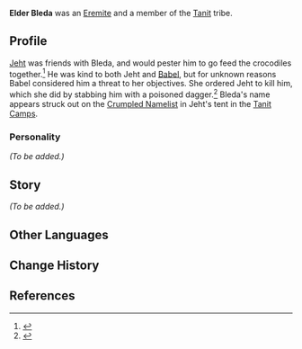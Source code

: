 {{Character Infobox
|type             = Mentioned
|image            = NPC Bleda.png
|realname         = <!-- Optional, if different from in-game name -->
|deceased         = Killed by [[Jeht]] on [[Babel]]'s orders
|region           = Sumeru
|affiliation      = The Eremites
|title            =

|ancestry         = Tanit
|father           = 
|mother           = 
|spouse           = 
|sibling          = 
|child            = 
|relative         = 

|voiceEN          = 
|voiceCN          = 
|voiceJP          = 
|voiceKR          = 
|dialoguereward   = 
}}
'''Elder Bleda''' was an [[The Eremites|Eremite]] and a member of the [[Tanit]] tribe. 

==Profile==
[[Jeht]] was friends with Bleda, and would pester him to go feed the crocodiles together.<ref>{{Ref/Quest|Wisdom Has Built Her House, She Has Hewn Out Her Seven Pillars}}</ref> He was kind to both Jeht and [[Babel]], but for unknown reasons Babel considered him a threat to her objectives. She ordered Jeht to kill him, which she did by stabbing him with a poisoned dagger.<ref>{{Ref/Quest|For Her Judgment Reaches to the Skies...}}</ref> Bleda's name appears struck out on the [[Crumpled Namelist]] in Jeht's tent in the [[Tanit Camps]].

===Personality===
''(To be added.)''
<!--
===Appearance===
''(To be added.)''
-->
==Story==
''(To be added.)''
<!--
==Trivia==
-->
<!-- 
Unhide if a Note is used on the page. (See Asase Hibiki's page for an example usage.)
==Notes==
{{Reflist|note=1}}
-->
==Other Languages==
{{Other Languages
|default_hidden=1
|en      = Bleda
|zhs     = 布列达
|zhs_rm  = Bùlièdá
|zht     = 布列達
|zht_rm  = Bùlièdá
|ja      = ブレダ
|ja_rm   = Bureda
|ko      = 브레다
|es      = Bleda
|fr      = Bleda
|ru      = Беллед
|th      = Bleda
|vi      = Bleda
|de      = Bleda
|id      = Bleda
|pt      = Bleda
|tr      = Bleda
|it      = Bleda
}}

==Change History==
{{Change History|introduced=3.4}}

==References==
{{Reflist}}